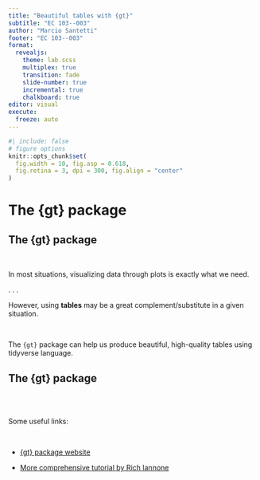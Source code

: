 ```yaml
---
title: "Beautiful tables with {gt}"
subtitle: "EC 103--003"
author: "Marcio Santetti"
footer: "EC 103--003"
format: 
  revealjs:
    theme: lab.scss
    multiplex: true
    transition: fade
    slide-number: true
    incremental: true 
    chalkboard: true
editor: visual
execute:
  freeze: auto
---
```


```r
#| include: false
# figure options
knitr::opts_chunk$set(
  fig.width = 10, fig.asp = 0.618,
  fig.retina = 3, dpi = 300, fig.align = "center"
)
```

# The {gt} package

## The {gt} package

<br>

In most situations, visualizing data through plots is exactly what we need.

. . .

However, using **tables** may be a great complement/substitute in a given situation.

<br>

The `{gt}` package can help us produce beautiful, high-quality tables using tidyverse language.

## The {gt} package

<br><br>

Some useful links:

<br>

-   [{gt} package website](https://gt.rstudio.com/)

-   [More comprehensive tutorial by Rich Iannone](https://www.youtube.com/watch?v=z0UGmMOxl-c&ab_channel=PositPBC)
